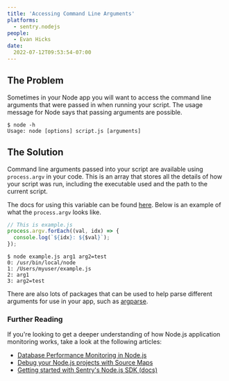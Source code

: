```yaml
---
title: 'Accessing Command Line Arguments'
platforms:
  - sentry.nodejs
people:
  - Evan Hicks
date:
  2022-07-12T09:53:54-07:00
---
```


## The Problem

Sometimes in your Node app you will want to access the command line arguments that were passed in when running your script. The usage message for Node says that passing arguments are possible.

```
$ node -h
Usage: node [options] script.js [arguments]
```

## The Solution

Command line arguments passed into your script are available using `process.argv` in your code. This is an array that stores all the details of how your script was run, including the executable used and the path to the current script.

The docs for using this variable can be found [here](https://nodejs.org/docs/latest/api/process.html#process_process_argv). Below is an example of what the `process.argv` looks like.

```javascript
// This is example.js
process.argv.forEach((val, idx) => {
  console.log(`${idx}: ${$val}`);
});
```

```
$ node example.js arg1 arg2=test
0: /usr/bin/local/node
1: /Users/myuser/example.js
2: arg1
3: arg2=test
```

There are also lots of packages that can be used to help parse different arguments for use in your app, such as [argparse](https://github.com/nodeca/argparse).

### Further Reading

If you're looking to get a deeper understanding of how Node.js application monitoring works, take a look at the following articles:

- [Database Performance Monitoring in Node.js](https://blog.sentry.io/2020/12/07/support-for-database-performance-monitoring-in-node)
- [Debug your Node.js projects with Source Maps](https://blog.sentry.io/2019/02/20/debug-node-source-maps)
- [Getting started with Sentry's Node.js SDK (docs)](https://docs.sentry.io/platforms/node)
